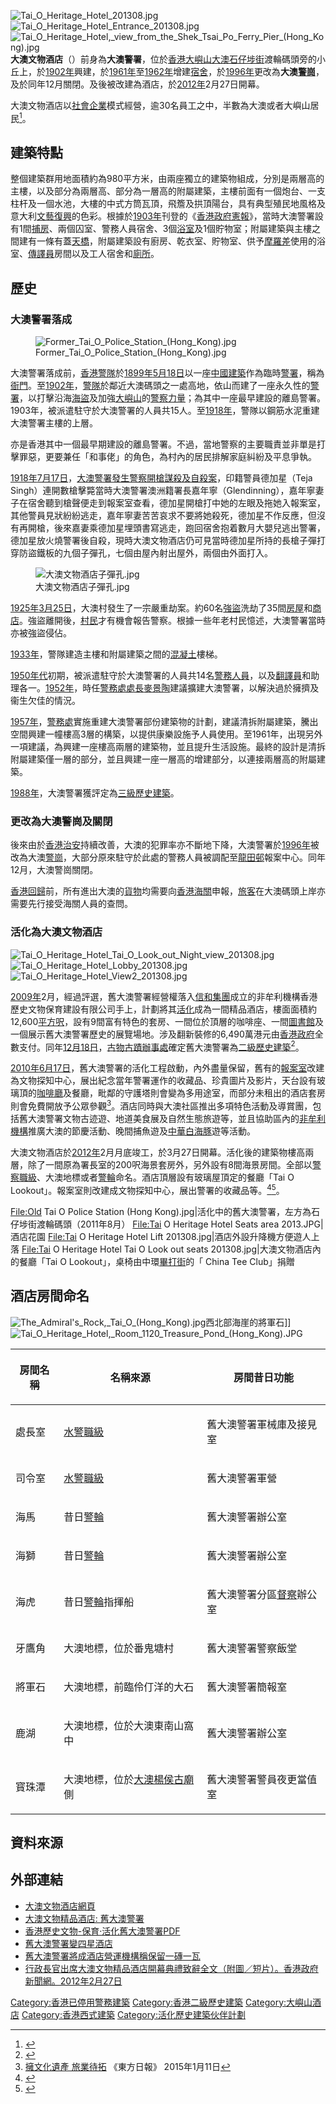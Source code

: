 {{Coord|22.25322|113.85374|display=title}}
[[File:Tai_O_Heritage_Hotel_201308.jpg|thumb]]
[[File:Tai_O_Heritage_Hotel_Entrance_201308.jpg|thumb]]
[[File:Tai_O_Heritage_Hotel,_view_from_the_Shek_Tsai_Po_Ferry_Pier_(Hong_Kong).jpg|thumb]]
'''大澳文物酒店'''（{{lang-en|Tai O Heritage Hotel}}）前身為'''大澳警署'''，位於[[香港|香港]][[大嶼山|大嶼山]][[大澳|大澳]][[石仔埗街|石仔埗街]]渡輪碼頭旁的小丘上，於[[1902年|1902年]]興建，於[[1961年香港|1961年]]至[[1962年香港|1962年]]增建[[宿舍|宿舍]]，於[[1996年|1996年]]更改為'''大澳[[警崗|警崗]]'''，及於同年12月關閉。及後被改建為酒店，於[[2012年|2012年]]2月27日開幕。

大澳文物酒店以[[社會企業|社會企業]]模式經營，逾30名員工之中，半數為大澳或者大嶼山居民<ref>{{cite web|url=http://mytv.tvb.com/news/newsmagazine/133811#page-1|title=新聞透視 橋頭經濟|last=|first=|coauthors=|date=2012-08-16|publisher=無線電視myTV 網站|accessdate=2012-08-25|archive-date=2012-08-18|archive-url=https://web.archive.org/web/20120818195119/http://mytv.tvb.com/news/newsmagazine/133811#page-1|dead-url=yes}}</ref>。

==建築特點==
整個建築群用地面積約為980平方米，由兩座獨立的建築物組成，分別是兩層高的主樓，以及部分為兩層高、部分為一層高的附屬建築，主樓前面有一個炮台、一支柱杆及一個水池，大樓的中式方筒瓦頂，飛簷及拱頂陽台，具有典型殖民地風格及意大利[[文藝復興|文藝復興]]的色彩。根據於[[1903年香港|1903年]]刊登的《[[香港政府憲報|香港政府憲報]]》，當時大澳警署設有1間[[捕房|捕房]]、兩個囚室、警務人員宿舍、3個[[浴室|浴室]]及1個貯物室；附屬建築與主樓之間建有一條有蓋[[天橋|天橋]]，附屬建築設有廚房、乾衣室、貯物室、供予[[摩羅差|摩羅差]]使用的浴室、[[傳譯員|傳譯員]]房間以及工人宿舍和[[廁所|廁所]]。

== 歷史 ==
=== 大澳警署落成 ===
[[File:Former_Tai_O_Police_Station_(Hong_Kong).jpg|thumb]]

大澳警署落成前，[[香港警隊|香港警隊]]於[[1899年香港|1899年]][[5月18日|5月18日]]以一座[[中國建築|中國建築]]作為臨時[[警署|警署]]，稱為[[衙門|衙門]]。至[[1902年香港|1902年]]，[[香港警隊|警隊]]於鄰近大澳碼頭之一處高地，依山而建了一座永久性的[[警署|警署]]，以打擊沿海[[海盜|海盜]]及加強[[大嶼山|大嶼山]]的[[警察力量|警察力量]]；為其中一座最早建設的離島警署。1903年，被派遣駐守於大澳警署的人員共15人。至[[1918年香港|1918年]]，警隊以鋼筋水泥重建大澳警署主樓的上層。

亦是香港其中一個最早期建設的離島警署。不過，當地警察的主要職責並非單是打擊罪惡，更要兼任「和事佬」的角色，為村內的居民排解家庭糾紛及平息爭執。

[[1918年|1918年]][[7月17日|7月17日]]，[[1920年以前香港命案列表#1910年代|大澳警署發生警察開槍謀殺及自殺案]]，印籍警員德加星（Teja Singh）連開數槍擊斃當時大澳警署澳洲籍署長嘉年寧（Glendinning），嘉年寧妻子在宿舍聽到槍聲便走到報案室查看，德加星開槍打中她的左眼及拖她入報案室，其他警員見狀紛紛逃走，嘉年寧妻苦苦哀求不要將她殺死，德加星不作反應，但沒有再開槍，後來嘉妻乘德加星埋頭書寫逃走，跑回宿舍抱着數月大嬰兒逃出警署，德加星放火燒警署後自殺，現時大澳文物酒店仍可見當時德加星所持的長槍子彈打穿防盜鐵板的九個子彈孔，七個由屋內射出屋外，兩個由外面打入。

[[File:大澳文物酒店子彈孔.jpg|thumb]]

[[1925%E5%B9%B4%E9%A6%99%E6%B8%AF|1925年]][[3月25日|3月25日]]，大澳村發生了一宗嚴重劫案。約60名[[強盜|強盜]]洗劫了35間[[房屋|房屋]]和[[商店|商店]]。強盜離開後，[[村民|村民]]才有機會報告警察。根據一些年老村民憶述，大澳警署當時亦被強盜侵佔。

[[1933年香港|1933年]]，警隊建造主樓和附屬建築之間的[[混凝土|混凝土]]樓梯。

[[1950年代香港|1950年代]]初期，被派遣駐守於大澳警署的人員共14名[[香港警務人員|警務人員]]，以及[[翻譯員|翻譯員]]和助理各一。[[1952年香港|1952年]]，時任[[警務處處長|警務處處長]][[麥景陶|麥景陶]]建議擴建大澳警署，以解決過於擁擠及衞生欠佳的情況。

[[1957年香港|1957年]]，[[香港警務處|警務處]]實施重建大澳警署部份建築物的計劃，建議清拆附屬建築，騰出空間興建一幢樓高3層的構築，以提供康樂設施予人員使用。至1961年，出現另外一項建議，為興建一座樓高兩層的建築物，並且提升生活設施。最終的設計是清拆附屬建築僅一層的部分，並且興建一座一層高的增建部分，以連接兩層高的附屬建築。

[[1988年香港|1988年]]，大澳警署獲評定為[[三級歷史建築|三級歷史建築]]。

=== 更改為大澳警崗及關閉 ===
後來由於[[香港治安|香港治安]]持續改善，大澳的犯罪率亦不斷地下降，大澳警署於[[1996年香港|1996年]]被改為大澳[[警崗|警崗]]，大部分原來駐守於此處的警務人員被調配至[[龍田邨|龍田邨]]報案中心。同年12月，大澳警崗關閉。  

[[香港回歸|香港回歸]]前，所有進出大澳的[[貨物|貨物]]均需要向[[香港海關|香港海關]]申報，[[旅客|旅客]]在大澳碼頭上岸亦需要先行接受海關人員的查問。

{{Expand|time=2015-01-11T03:44:42+00:00}}

=== 活化為大澳文物酒店 ===
[[File:Tai_O_Heritage_Hotel_Tai_O_Look_out_Night_view_201308.jpg|thumb]]
[[File:Tai_O_Heritage_Hotel_Lobby_201308.jpg|thumb]]
[[File:Tai_O_Heritage_Hotel_View2_201308.jpg|thumb]]

[[2009年香港|2009年]]2月，經過評選，舊大澳警署經營權落入[[信和集團|信和集團]]成立的非牟利機構香港歷史文物保育建設有限公司手上，計劃將其[[活化|活化]]成為一間精品酒店，樓面面積約12,600[[平方呎|平方呎]]，設有9間富有特色的套房、一間位於頂層的咖啡座、一間[[圖書館|圖書館]]及一個展示舊大澳警署歷史的展覽場地。涉及翻新裝修的6,490萬港元由[[香港政府|香港政府]]全數支付。同年[[12月18日|12月18日]]，[[古物古蹟辦事處|古物古蹟辦事處]]確定舊大澳警署為[[二級歷史建築|二級歷史建築]]<ref>{{cite web |url=http://www.amo.gov.hk/form/AAB-SM-chi.pdf |title=已評級的歷史建築物 |last= |first= |coauthors= |date=2010-11-30 |publisher=康樂及文化事務署 - 古物古蹟辦事處網站 |accessdate=2011-12-29 |deadurl=yes |archiveurl=https://web.archive.org/web/20110527165651/http://www.amo.gov.hk/form/AAB-SM-chi.pdf |archivedate=2011-05-27 }}</ref>。

[[2010年香港|2010年]][[6月17日|6月17日]]，舊大澳警署的活化工程啟動，內外盡量保留，舊有的[[報案室|報案室]]改建為文物探知中心，展出紀念當年警署運作的收藏品、珍貴圖片及影片，天台設有玻璃頂的[[咖啡廳|咖啡廳]]及餐廳，毗鄰的守護塔則會變為多用途室，而部分未租出的酒店套房則會免費開放予公眾參觀<ref>[http://orientaldaily.on.cc/cnt/news/20150111/00176_012.html 擁文化遺產 旅業待拓] {{Wayback|url=http://orientaldaily.on.cc/cnt/news/20150111/00176_012.html |date=20160305080726 }} 《東方日報》 2015年1月11日</ref>。酒店同時與大澳社區推出多項特色活動及導賞團，包括舊大澳警署文物古迹遊、地道美食展及自然生態旅遊等，並且協助區內的[[非牟利機構|非牟利機構]]推廣大澳的節慶活動、晚間捕魚遊及[[中華白海豚|中華白海豚]]遊等活動。

大澳文物酒店於[[2012年香港|2012年]]2月月底竣工，於3月27日開幕。活化後的建築物樓高兩層，除了一間原為署長室的200呎海景套房外，另外設有8間海景房間。全部以[[香港警察職級|警察職級]]、大澳地標或者[[香港警察輪艇|警輪]]命名。酒店頂層設有玻璃屋頂定的餐廳「Tai O Lookout」。報案室則改建成文物探知中心，展出警署的收藏品等。<ref>{{cite news | title = 大澳警署活化酒店下月開幕 房租1500起 探知館免費開放 | date = 2012-02-24 | url = http://www.mpfinance.com/htm/Finance/20120224/News/ec_gop1.htm | work = 明報 |quote = | accessdate = 2012-02-27}}</ref><ref>{{cite news | title = 大澳文物酒店開幕 婆婆冒雨呆等曾蔭權 | date = 2012-02-27 | url = http://hk.apple.nextmedia.com/realtime/art_main.php?iss_id=20120227&sec_id=6996647&art_id=50068578 | work = 蘋果日報 | quote =  | accessdate = 2012-02-27 | archive-date = 2012-03-01 | archive-url = https://web.archive.org/web/20120301044401/http://hk.apple.nextmedia.com/realtime/art_main.php?iss_id=20120227&sec_id=6996647&art_id=50068578 | dead-url = no }}</ref>。

<gallery>
File:Old Tai O Police Station (Hong Kong).jpg|活化中的舊大澳警署，左方為石仔埗街渡輪碼頭（2011年8月）
File:Tai O Heritage Hotel Seats area 2013.JPG|酒店花園
File:Tai O Heritage Hotel Lift 201308.jpg|酒店外設升降機方便遊人上落
File:Tai O Heritage Hotel Tai O Look out seats 201308.jpg|大澳文物酒店內的餐廳「Tai O Lookout」，桌椅由中環[[畢打街|畢打街]]的「 China Tee Club」捐贈
</gallery>

==酒店房間命名==
[[File:The_Admiral's_Rock,_Tai_O_(Hong_Kong).jpg|thumb]]西北部海崖的將軍石]]
[[File:Tai_O_Heritage_Hotel,_Room_1120_Treasure_Pond_(Hong_Kong).JPG|thumb]]
{| class="wikitable"
|-
! 房間名稱 !! 名稱來源 !! 房間昔日功能
|-
| 處長室||[[水警總區|水警]][[香港警察職級|職級]]||舊大澳警署軍械庫及接見室
|-
| 司令室||[[水警總區|水警]][[香港警察職級|職級]]||舊大澳警署軍營
|-
| 海馬||昔日[[香港警察輪艇|警輪]]||舊大澳警署辦公室
|-
| 海獅||昔日[[香港警察輪艇|警輪]]||舊大澳警署辦公室
|-
| 海虎||昔日[[香港警察輪艇|警輪]]指揮船||舊大澳警署分區[[警務督察|督察]]辦公室
|-
| 牙鷹角||大澳地標，位於番鬼塘村||舊大澳警署警察飯堂
|-
| 將軍石||大澳地標，前臨伶仃洋的大石||舊大澳警署簡報室
|-
| 鹿湖||大澳地標，位於大澳東南山窩中||舊大澳警署辦公室
|-
| 寳珠潭||大澳地標，位於[[大澳楊侯古廟|大澳楊侯古廟]]側||舊大澳警署警員夜更當值室
|}

==資料來源==
{{Reflist}}

==外部連結==
* [http://www.taioheritagehotel.com/tch/homepage/HomepageTch 大澳文物酒店網頁]{{Wayback|url=http://www.taioheritagehotel.com/tch/homepage/HomepageTch |date=20120302101249 }}
* [http://www.heritage.gov.hk/tc/rhbtp/ProgressResult_Tai_O_Police_Station.htm 大澳文物精品酒店: 舊大澳警署]{{Wayback|url=http://www.heritage.gov.hk/tc/rhbtp/ProgressResult_Tai_O_Police_Station.htm |date=20090221045804 }}
* [http://www.heritage.gov.hk/tc/doc/舊大澳警署資料冊.pdf 香港歷史文物-保育‧活化舊大澳警署PDF]{{Wayback|url=http://www.heritage.gov.hk/tc/doc/%E8%88%8A%E5%A4%A7%E6%BE%B3%E8%AD%A6%E7%BD%B2%E8%B3%87%E6%96%99%E5%86%8A.pdf |date=20160304092211 }}
* [http://www1.hk.apple.nextmedia.com/template/apple/art_main.php?iss_id=20090218&sec_id=4104&art_id=12220039 舊大澳警署變四星酒店]
* [http://app.hkatvnews.com/v3/oldcontent.php?date=2009-02-19&news_id=126443 舊大澳警署將成酒店營運機構稱保留一磚一瓦]{{dead link|date=2017年12月 |bot=InternetArchiveBot |fix-attempted=yes }}
* [http://www.info.gov.hk/gia/general/201202/27/P201202270434.htm 行政長官出席大澳文物精品酒店開幕典禮致辭全文（附圖／短片）。香港政府新聞網。2012年2月27日]{{Wayback|url=http://www.info.gov.hk/gia/general/201202/27/P201202270434.htm |date=20160220212659 }}
{{香港二級歷史建築}}
{{信和置業}}

[[Category:香港已停用警務建築|Category:香港已停用警務建築]]
[[Category:香港二級歷史建築|Category:香港二級歷史建築]]
[[Category:大嶼山酒店|Category:大嶼山酒店]]
[[Category:香港西式建築|Category:香港西式建築]]
[[Category:活化歷史建築伙伴計劃|Category:活化歷史建築伙伴計劃]]